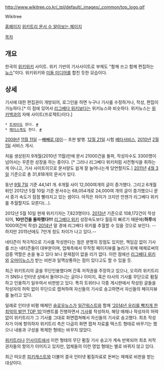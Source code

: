 http://www.wikitree.co.kr/_tpl/default/_images/_common/top_logo.gif

Wikitree

[http://www.wikitree.co.kr 홈페이지] [http://www.wikitree.co.kr/company/prcenter.php?code=18 위키트리 문서 수 알아보는 페이지]

[[목차]]
== 개요 ==
한국의 [[위키위키]] 사이트. 위키 기반의 기사사이트로 부제도 "함께 쓰고 함께 편집하는 [[뉴스]]"이다. 위키위키와 [[미들 미디어]]를 합친 듯한 모습이다.

== 상세 ==
기사에 대한 편집권이 개방되어, 로그인을 하면 누구나 기사를 수정하거나, 작성, 편집이 가능하다.[* 이 점에 있어서 [[리그베다 위키]]보다는 위키뉴스와 비슷하다. 위키뉴스는 [[위키백과]]의 자매 사이트(프로젝트)이다.]

 * [[트위터]]도 한다. [http://twitter.com/wikitree #] 
 * [[페이스북]]도 한다. [http://www.facebook.com/wikitree.page #]

[[2009년]] [[11월 11일]] --[[빼빼로 데이]]-- 초판 발행. 
[[12월 21일]] 시험 [[베타]]서비스, [[2010년]] [[2월 1일]] 서비스 개시. 

처음 생성된지 9개월(2010년 11월)만에 문서 21000건을 돌파, 작성자수도 3300명이 넘어서는 꾸준한 성장을 하는 중이다. [* 그러나 리그베다 위키처럼 사전형식을 취하는게 아니고, 기사 사이트이므로 문서량도 쉽게 잘 늘어나는게 당연할지도.] [[2011년]] [[4월 3일]] 기준으로 총 31,818개의 문서가 있다.

동년 [[9월 7일]] 기준 44,141 개. 6개월 사이 12,000여개의 글이 증가했다. 그리고 6개월 뒤인 2012년 5월 10일 기준 문서수는 68,054개로 24,000여 개의 글이 증가했으니 문서 증가 속도가 점점 빨라지고 있는 셈이다. 아직은 차이가 크지만 언젠가 리그베다 위키를 추월할지도 모른다(…).

2012년 5월 10일 현재 위키기자는 7,823명이다. [[2013년]] 기준으로 108,172건이 작성되어, '''10만건을 돌파했다!!!''' [[리그베다 위키]] 성장속도보다 월등히 빠르기 때문에('''하루'''에 1000여건씩 작성) [[2014년]] 말 경에 리그베다 위키를 추월할 수 있을 것으로 보인다. --하지만 2015년에도 7만개 정도 차이가 나고 있다.--

네티즌이 적극적으로 기사를 작성한다는 점은 분명히 장점도 있지만, 책임감 없이 기사를 쓰는 네티즌들이 대부분이며, 업체측에서 무작정 페이지뷰를 늘리기 위해 매체로써의 검증 역할은 손을 놓고 있다 보니 문제점이 없을 리가 없다. 이런 점에선 [[리그베다 위키]]와 [[오마이뉴스]]가 받는 비판과 일맥상통하는 점이 있다고도 할 수 있을 듯.

최근 위키트리의 글을 무단인용했다며 간혹 저작권을 주장하고 있으나, 오히려 위키트리가 SNS나 인터넷 상에서 돌아다니는 글이나 이미지, 혹은 타사의 기사를 무단으로 펌질하고 인용하기 일쑤여서 비판받고 있다. 특히 트위터나 각종 게시판에서 작성된 글들을 작성자의 허락 없이 무단으로 캡쳐하여 자신들의 기사로 송고하면서 자신들의 페이지뷰를 늘리고 있다.

일례로 인터넷 비평 매체인 [[슬로우뉴스]]가 [[일간워스트]]와 함께 [http://ilwar.com/ranking/2014 '2014년 우리를 빡치게 한 최악의 발언 TOP 10']이벤트를 진행하면서 [http://slownews.kr/35274 기사]를 작성하자, 해당 매체나 작성자의 허락 없이 위키트리가 그 기사를 그대로 화면캡쳐해서 자신들의 기사로 송고했다. 최초 작성자가 이에 항의하자 위키트리 측은 다급히 화면 캡쳐 자료를 텍스트 형태로 바꾸기는 했으나 내용과 구성을 복제한 형태는 바꾸지 않았다.

[[위키트리]]나 [[인사이트]]에서 이런 형태의 무단 펌질 기사 송고가 계속 반복되어 최초 저작권자들의 항의가 이어지고 있지만, 업체들의 이런 영업 형태는 별로 바뀌지 않고 있다.

최근 떠오른 [[피키캐스트]]와 더불어 결국 인터넷 펌질자료로 돈버는 매체로 비판을 받는 대상이다.
